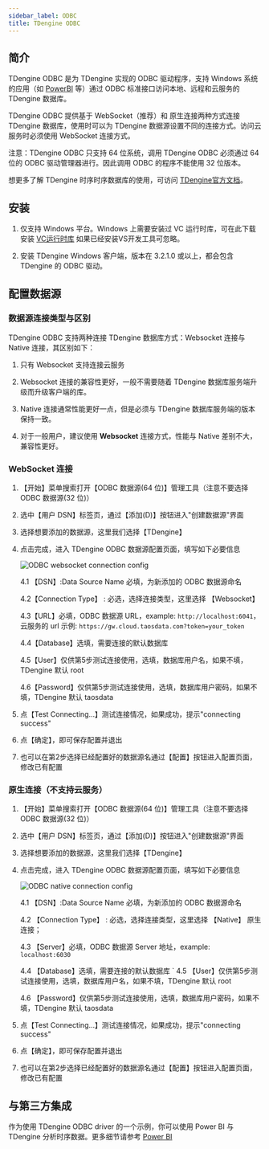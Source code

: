```yaml
---
sidebar_label: ODBC
title: TDengine ODBC
---
```



## 简介

TDengine ODBC  是为 TDengine 实现的 ODBC 驱动程序，支持 Windows 系统的应用（如 [PowerBI](https://powerbi.microsoft.com/zh-cn/) 等）通过 ODBC 标准接口访问本地、远程和云服务的 TDengine 数据库。

TDengine ODBC  提供基于 WebSocket（推荐）和 原生连接两种方式连接 TDengine 数据库，使用时可以为 TDengine 数据源设置不同的连接方式。访问云服务时必须使用 WebSocket 连接方式。

注意：TDengine ODBC 只支持 64 位系统，调用 TDengine ODBC 必须通过 64 位的 ODBC 驱动管理器进行。因此调用 ODBC 的程序不能使用 32 位版本。

想更多了解 TDengine 时序时序数据库的使用，可访问 [TDengine官方文档](https://docs.taosdata.com/intro/)。

## 安装

1. 仅支持 Windows 平台。Windows 上需要安装过 VC 运行时库，可在此下载安装 [VC运行时库](https://learn.microsoft.com/en-us/cpp/windows/latest-supported-vc-redist?view=msvc-170) 如果已经安装VS开发工具可忽略。  

2. 安装 TDengine Windows 客户端，版本在 3.2.1.0 或以上，都会包含 TDengine 的 ODBC 驱动。

## 配置数据源

### 数据源连接类型与区别

TDengine ODBC 支持两种连接 TDengine 数据库方式：Websocket 连接与 Native 连接，其区别如下：

1. 只有 Websocket 支持连接云服务

2. Websocket 连接的兼容性更好，一般不需要随着 TDengine 数据库服务端升级而升级客户端的库。

3. Native 连接通常性能更好一点，但是必须与 TDengine 数据库服务端的版本保持一致。

4. 对于一般用户，建议使用 **Websocket** 连接方式，性能与 Native 差别不大，兼容性更好。

### WebSocket 连接

1. 【开始】菜单搜索打开【ODBC 数据源(64 位)】管理工具（注意不要选择ODBC 数据源(32 位)） 

2. 选中【用户 DSN】标签页，通过【添加(D)】按钮进入"创建数据源"界面 

3. 选择想要添加的数据源，这里我们选择【TDengine】 

4. 点击完成，进入 TDengine ODBC 数据源配置页面，填写如下必要信息 

    ![ODBC websocket connection config](./assets/odbc-ws-config-zh.webp)

    4.1 【DSN】:Data Source Name 必填，为新添加的 ODBC 数据源命名

    4.2【Connection Type】 : 必选，选择连接类型，这里选择 【Websocket】

    4.3【URL】必填，ODBC 数据源 URL，example: `http://localhost:6041`， 云服务的 url 示例: `https://gw.cloud.taosdata.com?token=your_token`

    4.4【Database】选填，需要连接的默认数据库

    4.5【User】仅供第5步测试连接使用，选填，数据库用户名，如果不填，TDengine 默认 root

    4.6【Password】仅供第5步测试连接使用，选填，数据库用户密码，如果不填，TDengine 默认 taosdata

5. 点【Test Connecting...】测试连接情况，如果成功，提示"connecting success"

6. 点【确定】，即可保存配置并退出

7. 也可以在第2步选择已经配置好的数据源名通过【配置】按钮进入配置页面，修改已有配置

### 原生连接（不支持云服务）

1. 【开始】菜单搜索打开【ODBC 数据源(64 位)】管理工具（注意不要选择ODBC 数据源(32 位)）

2. 选中【用户 DSN】标签页，通过【添加(D)】按钮进入"创建数据源"界面

3. 选择想要添加的数据源，这里我们选择【TDengine】

4. 点击完成，进入 TDengine ODBC 数据源配置页面，填写如下必要信息

    ![ODBC native connection config](./assets/odbc-native-config-zh.webp)

    4.1 【DSN】:Data Source Name 必填，为新添加的 ODBC 数据源命名

    4.2 【Connection Type】 : 必选，选择连接类型，这里选择 【Native】 原生连接；

    4.3 【Server】必填，ODBC 数据源 Server 地址，example: `localhost:6030`

    4.4 【Database】选填，需要连接的默认数据库
`
    4.5 【User】仅供第5步测试连接使用，选填，数据库用户名，如果不填，TDengine 默认 root

    4.6 【Password】仅供第5步测试连接使用，选填，数据库用户密码，如果不填，TDengine 默认 taosdata

5. 点【Test Connecting...】测试连接情况，如果成功，提示"connecting success"

6. 点【确定】，即可保存配置并退出

7. 也可以在第2步选择已经配置好的数据源名通过【配置】按钮进入配置页面，修改已有配置

## 与第三方集成

作为使用 TDengine ODBC driver 的一个示例，你可以使用 Power BI 与 TDengine 分析时序数据。更多细节请参考 [Power BI](../../third-party/powerbi)
